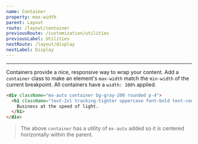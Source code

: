 ```yaml
---
name: Container
property: max-width
parent: Layout
route: /layout/container
previousRoute: /customization/utilities
previousLabel: Utilities
nextRoute: /layout/display
nextLabel: Display
---
```


<UtilityInfo pattern="container" themeProperty="screens" />

---

Containers provide a nice, responsive way to wrap your content. Add a `container` class to make an element's `max-width` match the `min-width` of the current breakpoint. All containers have a `width: 100%` applied.

```html
<div className="mx-auto container bg-gray-200 rounded p-4">
  <h1 className="text-2xl tracking-tighter uppercase font-bold text-center">
    Business at the speed of light.
  </h1>
</div>
```

> The above `container` has a utility of `mx-auto` added so it is centered horizontally within the parent.
